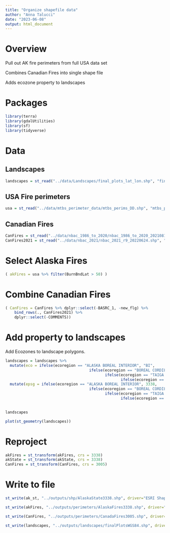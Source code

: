 ```yaml
---
title: "Organize shapefile data"
author: "Anna Talucci"
date: "2023-06-08"
output: html_document
---
```


# Overview

Pull out AK fire perimeters from full USA data set

Combines Canadian Fires into single shape file

Adds ecozone property to landscapes

# Packages
```r
library(terra)
library(gdalUtilities)
library(sf)
library(tidyverse)
```

# Data

## Landscapes

```r
landscapes = st_read("../data/Landscapes/final_plots_lat_lon.shp", "final_plots_lat_lon")
```

## USA Fire perimeters

```r
usa = st_read("../data/mtbs_perimeter_data/mtbs_perims_DD.shp", "mtbs_perims_DD")
```

## Canadian Fires

```r
CanFires = st_read("../data/nbac_1986_to_2020/nbac_1986_to_2020_20210810.shp", "nbac_1986_to_2020_20210810")
CanFires2021 = st_read("../data/nbac_2021/nbac_2021_r9_20220624.shp", "nbac_2021_r9_20220624")
```

# Select Alaska Fires

```r
( akFires = usa %>% filter(BurnBndLat > 50) )
```

# Combine Canadian Fires

```r
( CanFires = CanFires %>% dplyr::select(-BASRC_1, -new_flg) %>%
    bind_rows(., CanFires2021) %>%
    dplyr::select(-COMMENTS))
```


# Add property to landscapes

Add Ecozones to landscape polygons. 

```r
landscapes = landscapes %>% 
  mutate(eco = ifelse(ecoregion == "ALASKA BOREAL INTERIOR", "BI",
                                     ifelse(ecoregion == "BOREAL CORDILLERA", "BC",
                                            ifelse(ecoregion == "TAIGA PLAIN", "TP",
                                                   ifelse(ecoregion == "TAIGA SHIELD", "TS", "NA"))))) %>%
  mutate(epsg = ifelse(ecoregion == "ALASKA BOREAL INTERIOR", 3338,
                                     ifelse(ecoregion == "BOREAL CORDILLERA", 3005,
                                            ifelse(ecoregion == "TAIGA PLAIN", 3005,
                                                   ifelse(ecoregion == "TAIGA SHIELD", 3005, "NA"))))) 
  
```

```r
landscapes
```


```r
plot(st_geometry(landscapes))
```

# Reproject

```r
akFires = st_transform(akFires, crs = 3338)
akState = st_transform(akState, crs = 3338)
CanFires = st_transform(CanFires, crs = 3005)
```

# Write to file

```r
st_write(ak_st, "../outputs/shp/AlaskaState3338.shp", driver="ESRI Shapefile")
```

```r
st_write(akFires, "../outputs/perimeters/AlaskaFires3338.shp", driver="ESRI Shapefile")
```

```r
st_write(CanFires, "../outputs/perimeters/CanadaFires3005.shp", driver="ESRI Shapefile")
```

```r
st_write(landscapes, "../outputs/landscapes/finalPlotsWGS84.shp", driver="ESRI Shapefile")
```